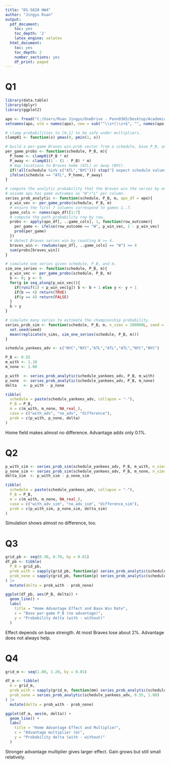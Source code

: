 ---
title: "DS-5620 HW4"
author: "Jingyu Ruan"
output:
  pdf_document:
    toc: yes
    toc_depth: '2'
    latex_engine: xelatex
  html_document:
    toc: yes
    toc_depth: 2
    number_sections: yes
    df_print: paged
---
# Q1

```{r libs, message=FALSE, warning=FALSE}
library(data.table)
library(dplyr)
library(ggplot2)

apo <- fread("C:/Users/Ruan Jingyu/OneDrive - PennO365/Desktop/Academic Courses/DS 5620-01 Probability Stat Inference (2025F)/all-possible-world-series-outcomes.csv")
setnames(apo, old = names(apo), new = sub("^\\s+|\\s+$", "", names(apo)))  # trim names

# clamp probabilities to [0,1] to be safe under multipliers.
clamp01 <- function(x) pmax(0, pmin(1, x))

# build a per-game Braves win-prob vector from a schedule, base P_B, and advantage multiplier m.
per_game_probs <- function(schedule, P_B, m){
  P_home <- clamp01(P_B * m)
  P_away <- clamp01(1 - (1 - P_B) * m)
  # map locations to Braves home (ATL) or away (NYC).
  if(!all(schedule %in% c("ATL","NYC"))) stop("I expect schedule values only in {'ATL','NYC'}.")
  ifelse(schedule == "ATL", P_home, P_away)
}

# compute the analytic probability that the Braves win the series by enumerating apo.
# assume apo has game outcomes as "W"/"L" per column.
series_prob_analytic <- function(schedule, P_B, m, apo_df = apo){
  p_win_vec <- per_game_probs(schedule, P_B, m)
  # ensure the first 7 columns correspond to games 1..7.
  game_cols <- names(apo_df)[1:7]
  # compute the path probability row by row.
  probs <- apply(apo_df[, ..game_cols], 1, function(row_outcome){
    per_game <- ifelse(row_outcome == "W", p_win_vec, 1 - p_win_vec)
    prod(per_game)
  })
  # detect Braves series win by counting W >= 4.
  braves_win <- rowSums(apo_df[, ..game_cols] == "W") >= 4
  sum(probs[braves_win])
}

# simulate one series given schedule, P_B, and m.
sim_one_series <- function(schedule, P_B, m){
  p_win_vec <- per_game_probs(schedule, P_B, m)
  b <- 0; y <- 0
  for(g in seq_along(p_win_vec)){
    if(runif(1) < p_win_vec[g]) b <- b + 1 else y <- y + 1
    if(b == 4) return(TRUE)
    if(y == 4) return(FALSE)
  }
  b > y
}

# simulate many series to estimate the championship probability.
series_prob_sim <- function(schedule, P_B, m, n_sims = 200000L, seed = 42L){
  set.seed(seed)
  mean(replicate(n_sims, sim_one_series(schedule, P_B, m)))
}

schedule_yankees_adv <- c("NYC","NYC","ATL","ATL","ATL","NYC","NYC")

P_B <- 0.55
m_with <- 1.10
m_none <- 1.00

p_with  <- series_prob_analytic(schedule_yankees_adv, P_B, m_with)
p_none  <- series_prob_analytic(schedule_yankees_adv, P_B, m_none)
delta   <- p_with - p_none

tibble(
  schedule = paste(schedule_yankees_adv, collapse = "-"),
  P_B = P_B,
  m = c(m_with, m_none, NA_real_),
  case = c("with_adv", "no_adv", "difference"),
  prob = c(p_with, p_none, delta)
)
```

Home field makes almost no difference. Advantage adds only 0.1%.

# Q2

```{r}
p_with_sim <- series_prob_sim(schedule_yankees_adv, P_B, m_with, n_sims = 200000, seed = 123)
p_none_sim <- series_prob_sim(schedule_yankees_adv, P_B, m_none, n_sims = 200000, seed = 123)
delta_sim  <- p_with_sim - p_none_sim

tibble(
  schedule = paste(schedule_yankees_adv, collapse = "-"),
  P_B = P_B,
  m = c(m_with, m_none, NA_real_),
  case = c("with_adv_sim", "no_adv_sim", "difference_sim"),
  prob = c(p_with_sim, p_none_sim, delta_sim)
)
```

Simulation shows almost no difference, too.

# Q3

```{r}
grid_pb <- seq(0.30, 0.70, by = 0.01)
df_pb <- tibble(
  P_B = grid_pb,
  prob_with = sapply(grid_pb, function(p) series_prob_analytic(schedule_yankees_adv, p, 1.10)),
  prob_none = sapply(grid_pb, function(p) series_prob_analytic(schedule_yankees_adv, p, 1.00))
) |>
  mutate(delta = prob_with - prob_none)

ggplot(df_pb, aes(P_B, delta)) +
  geom_line() +
  labs(
    title = "Home Advantage Effect and Base Win Rate",
    x = "Base per-game P_B (no advantage)",
    y = "Probability delta (with - without)"
  )
```

Effect depends on base strength. At most Braves lose about 2%. Advantage does not always help.

# Q4

```{r}
grid_m <- seq(1.00, 1.20, by = 0.01)

df_m <- tibble(
  m = grid_m,
  prob_with = sapply(grid_m, function(mm) series_prob_analytic(schedule_yankees_adv, 0.55, mm)),
  prob_none = series_prob_analytic(schedule_yankees_adv, 0.55, 1.00)
) |>
  mutate(delta = prob_with - prob_none)

ggplot(df_m, aes(m, delta)) +
  geom_line() +
  labs(
    title = "Home Advantage Effect and Multiplier",
    x = "Advantage multiplier (m)",
    y = "Probability delta (with - without)"
  )
```

Stronger advantage multiplier gives larger effect. Gain grows but still small relatively.







